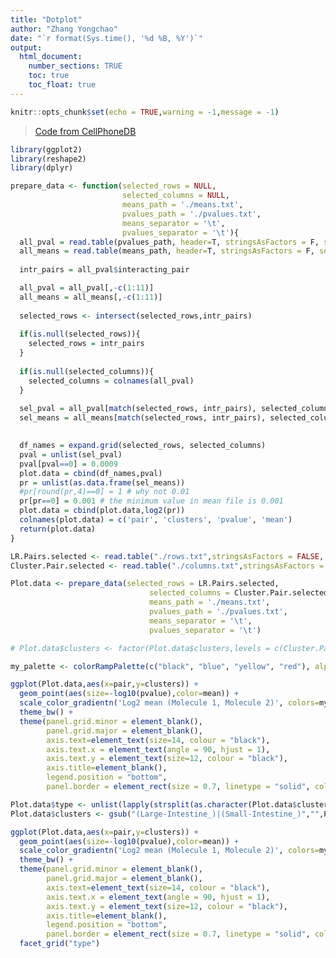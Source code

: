 ```yaml
---
title: "Dotplot"
author: "Zhang Yongchao"
date: "`r format(Sys.time(), '%d %B, %Y')`"
output: 
  html_document:
    number_sections: TRUE
    toc: true
    toc_float: true
---
```


```r
knitr::opts_chunk$set(echo = TRUE,warning = -1,message = -1)
```

>[Code from CellPhoneDB]()

```r
library(ggplot2)
library(reshape2)
library(dplyr)
```


```r
prepare_data <- function(selected_rows = NULL,
                         selected_columns = NULL,
                         means_path = './means.txt',
                         pvalues_path = './pvalues.txt',
                         means_separator = '\t',
                         pvalues_separator = '\t'){
  all_pval = read.table(pvalues_path, header=T, stringsAsFactors = F, sep=means_separator, comment.char = '', check.names=F)
  all_means = read.table(means_path, header=T, stringsAsFactors = F, sep=pvalues_separator, comment.char = '', check.names=F)
  
  intr_pairs = all_pval$interacting_pair

  all_pval = all_pval[,-c(1:11)]
  all_means = all_means[,-c(1:11)]
  
  selected_rows <- intersect(selected_rows,intr_pairs)
  
  if(is.null(selected_rows)){
    selected_rows = intr_pairs
  }
  
  if(is.null(selected_columns)){
    selected_columns = colnames(all_pval)
  }
  
  sel_pval = all_pval[match(selected_rows, intr_pairs), selected_columns]
  sel_means = all_means[match(selected_rows, intr_pairs), selected_columns]

  
  df_names = expand.grid(selected_rows, selected_columns)
  pval = unlist(sel_pval)
  pval[pval==0] = 0.0009
  plot.data = cbind(df_names,pval)
  pr = unlist(as.data.frame(sel_means))
  #pr[round(pr,4)==0] = 1 # why not 0.01
  pr[pr==0] = 0.001 # the minimum value in mean file is 0.001
  plot.data = cbind(plot.data,log2(pr))
  colnames(plot.data) = c('pair', 'clusters', 'pvalue', 'mean')
  return(plot.data)
}
```


```r
LR.Pairs.selected <- read.table("./rows.txt",stringsAsFactors = FALSE, col.names = 1)[,1]
Cluster.Pair.selected <- read.table("./columns.txt",stringsAsFactors = FALSE)[,1]
```

```r
Plot.data <- prepare_data(selected_rows = LR.Pairs.selected,
                               selected_columns = Cluster.Pair.selected,
                               means_path = './means.txt',
                               pvalues_path = './pvalues.txt',
                               means_separator = '\t',
                               pvalues_separator = '\t')

# Plot.data$clusters <- factor(Plot.data$clusters,levels = c(Cluster.Pair.selected))
```


```r
my_palette <- colorRampPalette(c("black", "blue", "yellow", "red"), alpha=TRUE)(n=399)

ggplot(Plot.data,aes(x=pair,y=clusters)) +
  geom_point(aes(size=-log10(pvalue),color=mean)) +
  scale_color_gradientn('Log2 mean (Molecule 1, Molecule 2)', colors=my_palette) +
  theme_bw() +
  theme(panel.grid.minor = element_blank(),
        panel.grid.major = element_blank(),
        axis.text=element_text(size=14, colour = "black"),
        axis.text.x = element_text(angle = 90, hjust = 1),
        axis.text.y = element_text(size=12, colour = "black"),
        axis.title=element_blank(),
        legend.position = "bottom",
        panel.border = element_rect(size = 0.7, linetype = "solid", colour = "black"))
```


```r
Plot.data$type <- unlist(lapply(strsplit(as.character(Plot.data$clusters),split = "_"),"[",1))
Plot.data$clusters <- gsub("(Large-Intestine_)|(Small-Intestine_)","",Plot.data$clusters)

ggplot(Plot.data,aes(x=pair,y=clusters)) +
  geom_point(aes(size=-log10(pvalue),color=mean)) +
  scale_color_gradientn('Log2 mean (Molecule 1, Molecule 2)', colors=my_palette) +
  theme_bw() +
  theme(panel.grid.minor = element_blank(),
        panel.grid.major = element_blank(),
        axis.text=element_text(size=14, colour = "black"),
        axis.text.x = element_text(angle = 90, hjust = 1),
        axis.text.y = element_text(size=12, colour = "black"),
        axis.title=element_blank(),
        legend.position = "bottom",
        panel.border = element_rect(size = 0.7, linetype = "solid", colour = "black")) +
  facet_grid("type")
```
